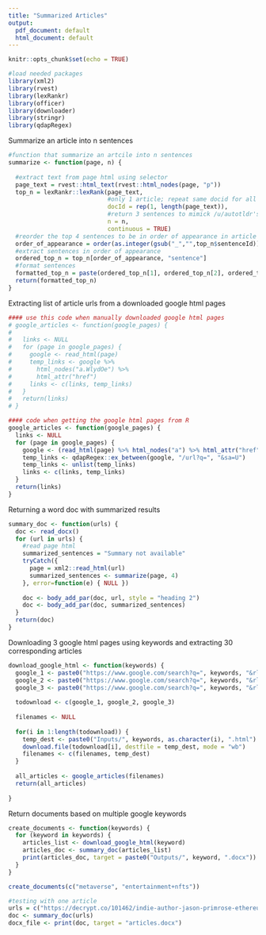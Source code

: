 ---
title: "Summarized Articles"
output:
  pdf_document: default
  html_document: default
---

```{r setup, include=FALSE}
knitr::opts_chunk$set(echo = TRUE)
```


```{r}
#load needed packages
library(xml2)
library(rvest)
library(lexRankr)
library(officer)
library(downloader)
library(stringr)
library(qdapRegex)
```


Summarize an article into n sentences
```{r}
#function that summarize an artcile into n sentences
summarize <- function(page, n) {
  
  #extract text from page html using selector
  page_text = rvest::html_text(rvest::html_nodes(page, "p"))
  top_n = lexRankr::lexRank(page_text,
                            #only 1 article; repeat same docid for all of input vector
                            docId = rep(1, length(page_text)),
                            #return 3 sentences to mimick /u/autotldr's output
                            n = n,
                            continuous = TRUE)
  #reorder the top 4 sentences to be in order of appearance in article
  order_of_appearance = order(as.integer(gsub("_","",top_n$sentenceId)))
  #extract sentences in order of appearance
  ordered_top_n = top_n[order_of_appearance, "sentence"]
  #format sentences
  formatted_top_n = paste(ordered_top_n[1], ordered_top_n[2], ordered_top_n[3], ordered_top_n[4], sep = "\n")
  return(formatted_top_n)
}
```


Extracting list of article urls from a downloaded google html pages
```{r}
#### use this code when manually downloaded google html pages
# google_articles <- function(google_pages) {
#   
#   links <- NULL
#   for (page in google_pages) {
#     google <- read_html(page)
#     temp_links <- google %>%
#       html_nodes("a.WlydOe") %>%
#       html_attr("href")
#     links <- c(links, temp_links)
#   }
#   return(links)
# }

#### code when getting the google html pages from R
google_articles <- function(google_pages) {
  links <- NULL
  for (page in google_pages) {
    google <- (read_html(page) %>% html_nodes("a") %>% html_attr("href"))[17:26] 
    temp_links <- qdapRegex::ex_between(google, "/url?q=", "&sa=U")
    temp_links <- unlist(temp_links)
    links <- c(links, temp_links)
  }
  return(links)
}
```


Returning a word doc with summarized results
```{r}
summary_doc <- function(urls) {
  doc <- read_docx()
  for (url in urls) {
    #read page html
    summarized_sentences = "Summary not available"
    tryCatch({
      page = xml2::read_html(url)
      summarized_sentences <- summarize(page, 4)
    }, error=function(e) { NULL })
    
    doc <- body_add_par(doc, url, style = "heading 2")
    doc <- body_add_par(doc, summarized_sentences)
  }
  return(doc)
}
```


Downloading 3 google html pages using keywords and extracting 30 corresponding articles
```{r}
download_google_html <- function(keywords) {
  google_1 <- paste0("https://www.google.com/search?q=", keywords, "&rlz=1C1CAFC_enUS855US855&sxsrf=ALiCzsY9cF5OlrYfh8TyqIVIGtM0PJUo5g:1657048596520&source=lnms&tbm=nws&sa=X&ved=2ahUKEwis_uGHu-L4AhUblGoFHSWaCIEQ_AUoAXoECAIQAw")
  google_2 <- paste0("https://www.google.com/search?q=", keywords, "&rlz=1C1CAFC_enUS855US855&tbm=nws&sxsrf=ALiCzsY9OeOzljOuzfm19ABS9SZ5H_ZA8w:1657048611785&ei=I47EYoC8L-2iqtsPoZ6Z-Ac&start=10&sa=N&ved=2ahUKEwjA2YWPu-L4AhVtkWoFHSFPBn8Q8tMDegQIARA4&biw=1280&bih=577&dpr=1.5")
  google_3 <- paste0("https://www.google.com/search?q=", keywords, "&rlz=1C1CAFC_enUS855US855&tbm=nws&sxsrf=ALiCzsZi10xaIsqF6AbNw5HpiTNtWUecLg:1657048633315&ei=OY7EYq7kEoagqtsP_dWc4AE&start=20&sa=N&ved=2ahUKEwju5KeZu-L4AhUGkGoFHf0qBxw4ChDy0wN6BAgBEDo&biw=1280&bih=577&dpr=1.5")
  
  todownload <- c(google_1, google_2, google_3)
  
  filenames <- NULL
  
  for(i in 1:length(todownload)) {
    temp_dest <- paste0("Inputs/", keywords, as.character(i), ".html")
    download.file(todownload[i], destfile = temp_dest, mode = "wb")
    filenames <- c(filenames, temp_dest)
  }
  
  all_articles <- google_articles(filenames)
  return(all_articles)
  
}
```


Return documents based on multiple google keywords
```{r}
create_documents <- function(keywords) {
  for (keyword in keywords) {
    articles_list <- download_google_html(keyword)
    articles_doc <- summary_doc(articles_list)
    print(articles_doc, target = paste0("Outputs/", keyword, ".docx"))
  }
}

create_documents(c("metaverse", "entertainment+nfts"))
```



```{r}
#testing with one article
urls = c("https://decrypt.co/101462/indie-author-jason-primrose-ethereum-nfts-children-andromeda", "https://www.economist.com/leaders/2022/06/30/venture-capitals-reckoning?itm_source=parsely-api")
doc <- summary_doc(urls)
docx_file <- print(doc, target = "articles.docx")
```





